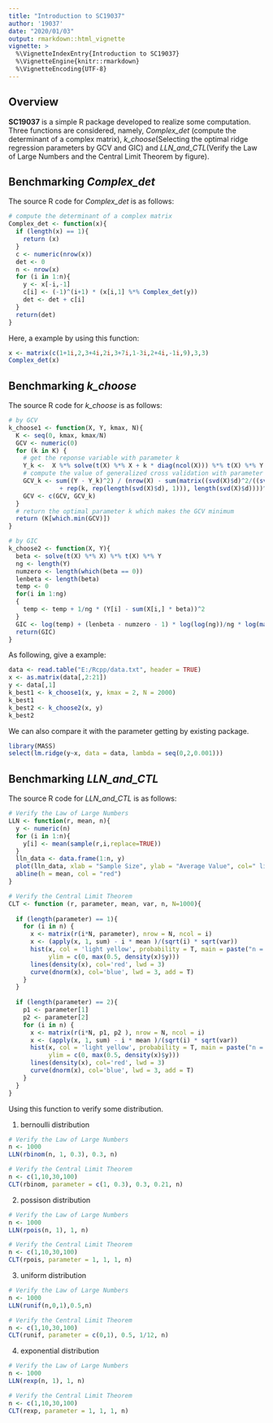 ```yaml
---
title: "Introduction to SC19037"
author: '19037'
date: "2020/01/03"
output: rmarkdown::html_vignette
vignette: >
  %\VignetteIndexEntry{Introduction to SC19037}
  %\VignetteEngine{knitr::rmarkdown}
  %\VignetteEncoding{UTF-8}
---
```


## Overview

__SC19037__ is a simple R package developed to realize some computation. Three functions are considered, namely, _Complex_det_ (compute the determinant of a complex matrix), _k_choose_(Selecting the optimal ridge regression parameters by GCV and GIC) and _LLN_and_CTL_(Verify the Law of Large Numbers and the Central Limit Theorem by figure).


## Benchmarking _Complex_det_

The source R code for _Complex_det_ is as follows:
```r
# compute the determinant of a complex matrix
Complex_det <- function(x){
  if (length(x) == 1){
    return (x)
  }
  c <- numeric(nrow(x))
  det <- 0
  n <- nrow(x)
  for (i in 1:n){
    y <- x[-i,-1]
    c[i] <- (-1)^(i+1) * (x[i,1] %*% Complex_det(y))
    det <- det + c[i]
  }
  return(det)
}
```

Here, a example by using this function:
```r
x <- matrix(c(1+1i,2,3+4i,2i,3+7i,1-3i,2+4i,-1i,9),3,3)
Complex_det(x)
```


## Benchmarking _k_choose_

The source R code for _k_choose_ is as follows:
```r
# by GCV
k_choose1 <- function(X, Y, kmax, N){
  K <- seq(0, kmax, kmax/N)
  GCV <- numeric(0)
  for (k in K) {
    # get the reponse variable with parameter k
    Y_k <-  X %*% solve(t(X) %*% X + k * diag(ncol(X))) %*% t(X) %*% Y
    # compute the value of generalized cross validation with parameter k
    GCV_k <- sum((Y - Y_k)^2) / (nrow(X) - sum(matrix((svd(X)$d)^2/((svd(X)$d)^2 
              + rep(k, rep(length(svd(X)$d), 1))), length(svd(X)$d))))^2
    GCV <- c(GCV, GCV_k)
  }
  # return the optimal parameter k which makes the GCV minimum
  return (K[which.min(GCV)])
}
```

```r
# by GIC
k_choose2 <- function(X, Y){ 
  beta <- solve(t(X) %*% X) %*% t(X) %*% Y
  ng <- length(Y)
  numzero <- length(which(beta == 0))
  lenbeta <- length(beta)
  temp <- 0
  for(i in 1:ng)
  {
    temp <- temp + 1/ng * (Y[i] - sum(X[i,] * beta))^2   
  }
  GIC <- log(temp) + (lenbeta - numzero - 1) * log(log(ng))/ng * log(max(lenbeta, ng))
  return(GIC)
}
```

As following, give a example:
```r
data <- read.table("E:/Rcpp/data.txt", header = TRUE)
x <- as.matrix(data[,2:21])
y <- data[,1]
k_best1 <- k_choose1(x, y, kmax = 2, N = 2000)
k_best1
k_best2 <- k_choose2(x, y)
k_best2
```

We can also compare it with the parameter getting by existing package.
```r
library(MASS)
select(lm.ridge(y~x, data = data, lambda = seq(0,2,0.001)))
```


## Benchmarking _LLN_and_CTL_

The source R code for _LLN_and_CTL_ is as follows:
```r
# Verify the Law of Large Numbers
LLN <- function(r, mean, n){
  y <- numeric(n)
  for (i in 1:n){
    y[i] <- mean(sample(r,i,replace=TRUE))
  }
  lln_data <- data.frame(1:n, y)
  plot(lln_data, xlab = "Sample Size", ylab = "Average Value", col=" light green")
  abline(h = mean, col = "red")
}
```

```r
# Verify the Central Limit Theorem
CLT <- function (r, parameter, mean, var, n, N=1000){
  
  if (length(parameter) == 1){
    for (i in n) {
      x <- matrix(r(i*N, parameter), nrow = N, ncol = i)
      x <- (apply(x, 1, sum) - i * mean )/(sqrt(i) * sqrt(var))
      hist(x, col = 'light yellow', probability = T, main = paste("n = ",i),
           ylim = c(0, max(0.5, density(x)$y)))
      lines(density(x), col='red', lwd = 3)
      curve(dnorm(x), col='blue', lwd = 3, add = T)
    }
  }
  
  if (length(parameter) == 2){
    p1 <- parameter[1]
    p2 <- parameter[2]
    for (i in n) {
      x <- matrix(r(i*N, p1, p2 ), nrow = N, ncol = i) 
      x <- (apply(x, 1, sum) - i * mean )/(sqrt(i) * sqrt(var))
      hist(x, col = 'light yellow', probability = T, main = paste("n = ",i),
           ylim = c(0, max(0.5, density(x)$y)))
      lines(density(x), col='red', lwd = 3)
      curve(dnorm(x), col='blue', lwd = 3, add = T)
    }
  }
}
```

Using this function to verify some distribution.

1. bernoulli distribution
```r
# Verify the Law of Large Numbers
n <- 1000
LLN(rbinom(n, 1, 0.3), 0.3, n)
```

```r
# Verify the Central Limit Theorem
n <- c(1,10,30,100)
CLT(rbinom, parameter = c(1, 0.3), 0.3, 0.21, n)
```


2. possison distribution
```r
# Verify the Law of Large Numbers
n <- 1000
LLN(rpois(n, 1), 1, n)
```

```r
# Verify the Central Limit Theorem
n <- c(1,10,30,100)
CLT(rpois, parameter = 1, 1, 1, n)
```


3. uniform distribution
```r
# Verify the Law of Large Numbers
n <- 1000
LLN(runif(n,0,1),0.5,n)
```

```r
# Verify the Central Limit Theorem
n <- c(1,10,30,100)
CLT(runif, parameter = c(0,1), 0.5, 1/12, n)
```


4. exponential distribution
```r
# Verify the Law of Large Numbers
n <- 1000
LLN(rexp(n, 1), 1, n)
```

```r
# Verify the Central Limit Theorem
n <- c(1,10,30,100)
CLT(rexp, parameter = 1, 1, 1, n)
```

